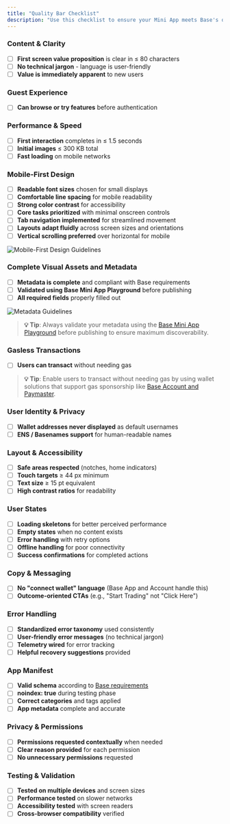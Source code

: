 ```yaml
---
title: "Quality Bar Checklist"
description: "Use this checklist to ensure your Mini App meets Base's quality standards before submission."
---
```



### Content & Clarity
- [ ] **First screen value proposition** is clear in ≤ 80 characters
- [ ] **No technical jargon** - language is user-friendly
- [ ] **Value is immediately apparent** to new users

### Guest Experience
- [ ] **Can browse or try features** before authentication

### Performance & Speed
- [ ] **First interaction** completes in ≤ 1.5 seconds
- [ ] **Initial images** ≤ 300 KB total
- [ ] **Fast loading** on mobile networks

### Mobile-First Design
- [ ] **Readable font sizes** chosen for small displays
- [ ] **Comfortable line spacing** for mobile readability
- [ ] **Strong color contrast** for accessibility
- [ ] **Core tasks prioritized** with minimal onscreen controls
- [ ] **Tab navigation implemented** for streamlined movement
- [ ] **Layouts adapt fluidly** across screen sizes and orientations
- [ ] **Vertical scrolling preferred** over horizontal for mobile

![Mobile-First Design Guidelines](/images/minikit/mobile-first.png)

### Complete Visual Assets and Metadata
- [ ] **Metadata is complete** and compliant with Base requirements
- [ ] **Validated using Base Mini App Playground** before publishing
- [ ] **All required fields** properly filled out

![Metadata Guidelines](/images/minikit/metadata-guidelines.png)

> **💡 Tip**: Always validate your metadata using the [Base Mini App Playground](base.dev/mini-app-playground) before publishing to ensure maximum discoverability.

### Gasless Transactions
- [ ] **Users can transact** without needing gas

> **💡 Tip**: Enable users to transact without needing gas by using wallet solutions that support gas sponsorship like [Base Account and Paymaster](/base-account/improve-ux/sponsor-gas/paymasters).

### User Identity & Privacy
- [ ] **Wallet addresses never displayed** as default usernames
- [ ] **ENS / Basenames support** for human-readable names

### Layout & Accessibility
- [ ] **Safe areas respected** (notches, home indicators)
- [ ] **Touch targets** ≥ 44 px minimum
- [ ] **Text size** ≥ 15 pt equivalent
- [ ] **High contrast ratios** for readability

### User States
- [ ] **Loading skeletons** for better perceived performance
- [ ] **Empty states** when no content exists
- [ ] **Error handling** with retry options
- [ ] **Offline handling** for poor connectivity
- [ ] **Success confirmations** for completed actions

### Copy & Messaging
- [ ] **No "connect wallet" language** (Base App and Account handle this)
- [ ] **Outcome-oriented CTAs** (e.g., "Start Trading" not "Click Here")

### Error Handling
- [ ] **Standardized error taxonomy** used consistently
- [ ] **User-friendly error messages** (no technical jargon)
- [ ] **Telemetry wired** for error tracking
- [ ] **Helpful recovery suggestions** provided

### App Manifest
- [ ] **Valid schema** according to [Base requirements](/mini-apps/quickstart)
- [ ] **noindex: true** during testing phase
- [ ] **Correct categories** and tags applied
- [ ] **App metadata** complete and accurate

### Privacy & Permissions
- [ ] **Permissions requested contextually** when needed
- [ ] **Clear reason provided** for each permission
- [ ] **No unnecessary permissions** requested

### Testing & Validation
- [ ] **Tested on multiple devices** and screen sizes
- [ ] **Performance tested** on slower networks
- [ ] **Accessibility tested** with screen readers
- [ ] **Cross-browser compatibility** verified
